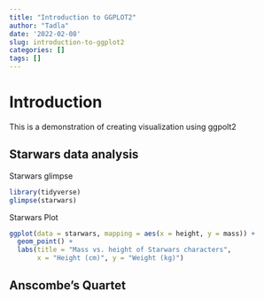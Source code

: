 ```yaml
---
title: "Introduction to GGPLOT2"
author: "Tadla"
date: '2022-02-08'
slug: introduction-to-ggplot2
categories: []
tags: []
---
```


# Introduction
This is a demonstration of creating visualization using ggpolt2

## Starwars data analysis
Starwars glimpse
```r
library(tidyverse)
glimpse(starwars)
```

Starwars Plot
```r
ggplot(data = starwars, mapping = aes(x = height, y = mass)) +
  geom_point() +
  labs(title = "Mass vs. height of Starwars characters",
       x = "Height (cm)", y = "Weight (kg)")
```


## Anscombe's Quartet